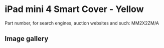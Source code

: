 
# iPad mini 4 Smart Cover - Yellow

Part number, for search engines, auction websites and such: MM2X2ZM/A

## Image gallery

<div style={{ width: "768px" }}>
  <GalleryComponent
    images={[
      {
        original: "/everysource/MM2X2.png",
        thumbnail: "/everypreview/MM2X2.png",
      },
      {
        original: "/everysource/MM2X2_AV1_GOLD.png",
        thumbnail: "/everypreview/MM2X2_AV1_GOLD.png",
      },
      {
        original: "/everysource/MM2X2_AV1_SILVER.png",
        thumbnail: "/everypreview/MM2X2_AV1_SILVER.png",
      },
      {
        original: "/everysource/MM2X2_AV1_SPACE_GRAY.png",
        thumbnail: "/everypreview/MM2X2_AV1_SPACE_GRAY.png",
      },
      {
        original: "/everysource/MM2X2_AV2.png",
        thumbnail: "/everypreview/MM2X2_AV2.png",
      },
      {
        original: "/everysource/MM2X2_AV3.png",
        thumbnail: "/everypreview/MM2X2_AV3.png",
      }
    ]}
  />
</div>